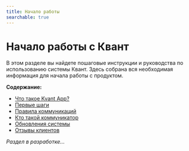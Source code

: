 ```yaml
---
title: Начало работы
searchable: true
---
```


# Начало работы с Квант

В этом разделе вы найдете пошаговые инструкции и руководства по использованию системы Квант. Здесь собрана вся необходимая информация для начала работы с продуктом.

**Содержание:**

- [Что такое Kvant App?](/getting-started/What-is-Kvant-App)
- [Первые шаги](/getting-started/first-steps)
- [Правила коммуникаций](/getting-started/communication-rules)
- [Кто такой коммуникатор](/getting-started/kommunikator)
- [Обновления системы](/getting-started/system-updates)
- [Отзывы клиентов](/getting-started/Client-stories)

_Раздел в разработке..._
